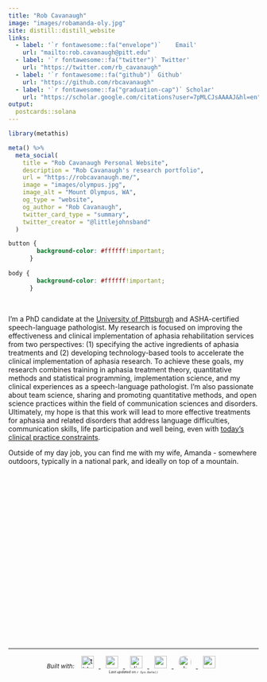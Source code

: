 ```yaml
---
title: "Rob Cavanaugh"
image: "images/robamanda-oly.jpg"
site: distill::distill_website
links:
  - label: '`r fontawesome::fa("envelope")`    Email'
    url: "mailto:rob.cavanaugh@pitt.edu"
  - label: '`r fontawesome::fa("twitter")` Twitter'
    url: "https://twitter.com/rb_cavanaugh"
  - label: '`r fontawesome::fa("github")` Github'
    url: "https://github.com/rbcavanaugh"
  - label: '`r fontawesome::fa("graduation-cap")` Scholar'
    url: "https://scholar.google.com/citations?user=7pMLCJsAAAAJ&hl=en"
output:
  postcards::solana
---
```

 
```r
library(metathis)

meta() %>%
  meta_social(
    title = "Rob Cavanaugh Personal Website",
    description = "Rob Cavanaugh's research portfolio",
    url = "https://robcavanaugh.me/",
    image = "images/olympus.jpg",
    image_alt = "Mount Olympus, WA",
    og_type = "website",
    og_author = "Rob Cavanaugh",
    twitter_card_type = "summary",
    twitter_creator = "@littlejohnsband"
  )

```

```css
button {
        background-color: #ffffff!important;
      }
      
body {
        background-color: #ffffff!important;
      }
```
<br>

I’m a PhD candidate at the [University of Pittsburgh](https://www.lrcl.pitt.edu/) and ASHA-certified speech-language pathologist. My research is focused on improving the effectiveness and clinical implementation of aphasia rehabilitation services from two perspectives: (1) specifying the active ingredients of aphasia treatments and (2) developing technology-based tools to accelerate the clinical implementation of aphasia research. To achieve these goals, my research combines training in aphasia treatment theory, quantitative methods and statistical programming, implementation science, and my clinical experiences as a speech-language pathologist. I’m also passionate about team science, sharing and promoting quantitative methods, and open science practices within the field of communication sciences and disorders. Ultimately, my hope is that this work will lead to more effective treatments for aphasia and related disorders that address language difficulties, communication skills, life participation and well being, even with [today's clinical practice constraints](https://podcasts.apple.com/ph/podcast/episode-77-voltage-drop-and-aphasia-treatment/id1166457367?i=1000539987679). 

Outside of my day job, you can find me with my wife, Amanda - somewhere outdoors, typically in a national park, and ideally on top of a mountain.


<div style = "box-sizing: border-box;
    min-height: 10%;
    padding: 0 0 50px;
    position: relative;">
    
<center style = "bottom: 0;
    height: 50px;
    left: 0;
    position: absolute;
    width: 100%;">
    
<hr>

<p style="padding-bottom:10px;"><em style="font-size:.75rem;">Built with:</em>
<a href="https://www.tidyverse.org/" target="_blank">
  <img border="0" alt="tidyverse logo" src = "images/tidyverse.svg" height="25px" width="auto" style="margin:0 10px;">
</a>
<a href="https://rmarkdown.rstudio.com/" target="_blank">
  <img border="0" alt="rmarkdown logo" src = "images/rmarkdown.png" height="25px" width="auto" style="margin:0 10px;">
</a>
<a href="https://rstudio.github.io/distill/" target="_blank">
  <img border="0" alt="distill logo" src = "images/distill.png" height="25px" width="auto" style="margin:0 10px;">
</a>
<a href="https://github.com/rstudio/pagedown" target="_blank">
  <img border="0" alt="pagedown logo" src = "images/pagedown.png" height="25px" width="auto" style="margin:0 10px;">
</a>
<a href="http://nickstrayer.me/datadrivencv/" target="_blank">
  <img border="0" alt="datadriven cv logo" src = "images/ddcv.svg" height="25px" width="auto" style="border-radius:10px; margin:0 10px;">
</a>
<a href="https://pkg.garrickadenbuie.com/metathis/" target="_blank">
  <img border="0" alt="metathis logo" src = "images/metathis.png" height="25px" width="auto" style="margin:0 10px;">
</a>
<br>
<em style="font-size:.5em">
Last updated on `r Sys.Date()`
</em>
</p>


</center>

</div>


<!-- body { -->
<!--         background-color: #FFFFFF; -->
<!--       } -->

<!--       .rounded { -->
<!--         border-radius:50%!important; -->
<!--       } -->


